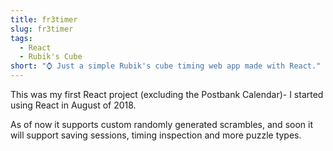 ```yaml
---
title: fr3timer
slug: fr3timer
tags:
  - React
  - Rubik's Cube
short: "⌚ Just a simple Rubik's cube timing web app made with React."
---
```


This was my first React project (excluding the Postbank Calendar)- I started using React in August of 2018.

As of now it supports custom randomly generated scrambles, and soon it will support saving sessions, timing inspection and more puzzle types.
